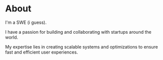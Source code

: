 
# About

<a href="https://x.com/lombarrr" target="_blank">
  <ClientImage
    src="/images/flombar-3d4cecf.jpeg"
    alt="Federico Lombardozzi"
    className="rounded-full bg-gray-100 block mt-2 mb-5 mx-auto sm:float-right sm:ml-5 sm:mb-5 grayscale hover:grayscale-0"
    unoptimized
    width={160}
    height={160}
    priority
  />
</a>

I'm a SWE (i guess).

I have a passion for building and collaborating with startups around the world.

My expertise lies in creating scalable systems and optimizations to ensure fast and efficient user experiences.

